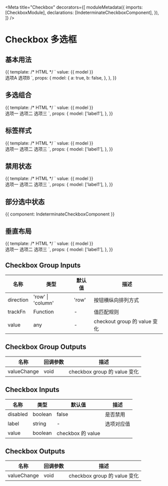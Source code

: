 


<Meta
  title="Checkbox"
  decorators={[
    moduleMetadata({
      imports: [CheckboxModule],
      declarations: [IndeterminateCheckboxComponent],
    }),
  ]}
/>

# Checkbox 多选框

## 基本用法

<Canvas>
  <Story name="basic" height="60px">
    {{
      template: /* HTML */ `
        value: {{ model }}
        <br />
        <aui-checkbox [(ngModel)]="model.a">选项A</aui-checkbox>
        <aui-checkbox [(ngModel)]="model.b">选项B</aui-checkbox>
      `,
      props: {
        model: {
          a: true,
          b: false,
        },
      },
    }}
  </Story>
</Canvas>

## 多选组合

<Canvas>
  <Story name="group" height="60px">
    {{
      template: /* HTML */ `
        value: {{ model }}
        <br />
        <aui-checkbox-group [(ngModel)]="model">
          <aui-checkbox label="label1">选项一</aui-checkbox>
          <aui-checkbox label="label2">选项二</aui-checkbox>
          <aui-checkbox label="label3">选项三</aui-checkbox>
        </aui-checkbox-group>
      `,
      props: {
        model: ['label1'],
      },
    }}
  </Story>
</Canvas>

## 标签样式

<Canvas>
  <Story name="tag" height="60px">
    {{
      template: /* HTML */ `
        value: {{ model }}
        <br />
        <aui-checkbox-group [(ngModel)]="model">
          <aui-checkbox label="label1">选项一</aui-checkbox>
          <aui-checkbox label="label2" type="tag">选项二</aui-checkbox>
          <aui-checkbox label="label3" type="tag">选项三</aui-checkbox>
        </aui-checkbox-group>
      `,
      props: {
        model: ['label1'],
      },
    }}
  </Story>
</Canvas>

## 禁用状态

<Canvas>
  <Story name="disabled" height="60px">
    {{
      template: /* HTML */ `
        value: {{ model }}
        <br />
        <aui-checkbox-group [(ngModel)]="model">
          <aui-checkbox label="label1">选项一</aui-checkbox>
          <aui-checkbox label="label2">选项二</aui-checkbox>
          <aui-checkbox label="label3" [disabled]="true">选项三</aui-checkbox>
        </aui-checkbox-group>
      `,
      props: {
        model: ['label1'],
      },
    }}
  </Story>
</Canvas>

## 部分选中状态

<Canvas>
  <Story name="indeterminate" height="60px">
    {{ component: IndeterminateCheckboxComponent }}
  </Story>
</Canvas>

## 垂直布局

<Canvas>
  <Story name="vertical" height="120px">
    {{
      template: /* HTML */ `
        value: {{ model }}
        <br />
        <aui-checkbox-group [(ngModel)]="model" direction="column">
          <aui-checkbox label="label1">选项一</aui-checkbox>
          <aui-checkbox label="label2">选项二</aui-checkbox>
          <aui-checkbox label="label3">选项三</aui-checkbox>
        </aui-checkbox-group>
      `,
      props: {
        model: ['label1'],
      },
    }}
  </Story>
</Canvas>

## Checkbox Group Inputs

| 名称      | 类型              | 默认值 | 描述                         |
| --------- | ----------------- | ------ | ---------------------------- |
| direction | 'row' \| 'column' | 'row'  | 按钮横纵向排列方式           |
| trackFn   | Function          | -      | 值匹配规则                   |
| value     | any               | -      | checkout group 的 value 变化 |

## Checkbox Group Outputs

| 名称        | 回调参数 | 描述                         |
| ----------- | -------- | ---------------------------- |
| valueChange | void     | checkbox group 的 value 变化 |

## Checkbox Inputs

| 名称     | 类型    | 默认值            | 描述       |
| -------- | ------- | ----------------- | ---------- |
| disabled | boolean | false             | 是否禁用   |
| label    | string  | -                 | 选项对应值 |
| value    | boolean | checkbox 的 value |

## Checkbox Outputs

| 名称        | 回调参数 | 描述                         |
| ----------- | -------- | ---------------------------- |
| valueChange | void     | checkbox group 的 value 变化 |
